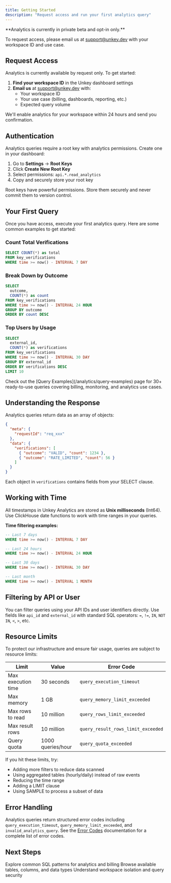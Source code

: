 ```yaml
---
title: Getting Started
description: "Request access and run your first analytics query"
---
```


<Warning>
  **Analytics is currently in private beta and opt-in only.**

To request access, please email us at [support@unkey.dev](mailto:support@unkey.dev) with your workspace ID and use case.

</Warning>

## Request Access

Analytics is currently available by request only. To get started:

1. **Find your workspace ID** in the Unkey dashboard settings
2. **Email us** at [support@unkey.dev](mailto:support@unkey.dev) with:
   - Your workspace ID
   - Your use case (billing, dashboards, reporting, etc.)
   - Expected query volume

We'll enable analytics for your workspace within 24 hours and send you confirmation.

## Authentication

Analytics queries require a root key with analytics permissions. Create one in your dashboard:

1. Go to **Settings** → **Root Keys**
2. Click **Create New Root Key**
3. Select permissions: `api.*.read_analytics`
4. Copy and securely store your root key

<Warning>
  Root keys have powerful permissions. Store them securely and never commit them
  to version control.
</Warning>

## Your First Query

Once you have access, execute your first analytics query. Here are some common examples to get started:

### Count Total Verifications

```sql
SELECT COUNT(*) as total
FROM key_verifications
WHERE time >= now() - INTERVAL 7 DAY
```

### Break Down by Outcome

```sql
SELECT
  outcome,
  COUNT(*) as count
FROM key_verifications
WHERE time >= now() - INTERVAL 24 HOUR
GROUP BY outcome
ORDER BY count DESC
```

### Top Users by Usage

```sql
SELECT
  external_id,
  COUNT(*) as verifications
FROM key_verifications
WHERE time >= now() - INTERVAL 30 DAY
GROUP BY external_id
ORDER BY verifications DESC
LIMIT 10
```

<Tip>
  Check out the [Query Examples](/analytics/query-examples) page for 30+ ready-to-use queries covering billing, monitoring, and analytics use cases.
</Tip>

## Understanding the Response

Analytics queries return data as an array of objects:

```json
{
  "meta": {
    "requestId": "req_xxx"
  },
  "data": {
    "verifications": [
      { "outcome": "VALID", "count": 1234 },
      { "outcome": "RATE_LIMITED", "count": 56 }
    ]
  }
}
```

Each object in `verifications` contains fields from your SELECT clause.

## Working with Time

All timestamps in Unkey Analytics are stored as **Unix milliseconds** (Int64). Use ClickHouse date functions to work with time ranges in your queries.

**Time filtering examples:**

```sql
-- Last 7 days
WHERE time >= now() - INTERVAL 7 DAY

-- Last 24 hours
WHERE time >= now() - INTERVAL 24 HOUR

-- Last 30 days
WHERE time >= now() - INTERVAL 30 DAY

-- Last month
WHERE time >= now() - INTERVAL 1 MONTH
```

## Filtering by API or User

You can filter queries using your API IDs and user identifiers directly. Use fields like `api_id` and `external_id` with standard SQL operators: `=`, `!=`, `IN`, `NOT IN`, `<`, `>`, etc.

## Resource Limits

To protect our infrastructure and ensure fair usage, queries are subject to resource limits:

| Limit              | Value             | Error Code                         |
| ------------------ | ----------------- | ---------------------------------- |
| Max execution time | 30 seconds        | `query_execution_timeout`          |
| Max memory         | 1 GB              | `query_memory_limit_exceeded`      |
| Max rows to read   | 10 million        | `query_rows_limit_exceeded`        |
| Max result rows    | 10 million        | `query_result_rows_limit_exceeded` |
| Query quota        | 1000 queries/hour | `query_quota_exceeded`             |

If you hit these limits, try:

- Adding more filters to reduce data scanned
- Using aggregated tables (hourly/daily) instead of raw events
- Reducing the time range
- Adding a LIMIT clause
- Using SAMPLE to process a subset of data

## Error Handling

Analytics queries return structured error codes including `query_execution_timeout`, `query_memory_limit_exceeded`, and `invalid_analytics_query`. See the [Error Codes](/errors/overview) documentation for a complete list of error codes.

## Next Steps

<CardGroup cols={2}>
  <Card title="Query Examples" icon="code" href="/analytics/query-examples">
    Explore common SQL patterns for analytics and billing
  </Card>
  <Card
    title="Schema Reference"
    icon="table"
    href="/analytics/schema-reference"
  >
    Browse available tables, columns, and data types
  </Card>
  <Card title="Security" icon="shield" href="/analytics/security">
    Understand workspace isolation and query security
  </Card>
</CardGroup>
